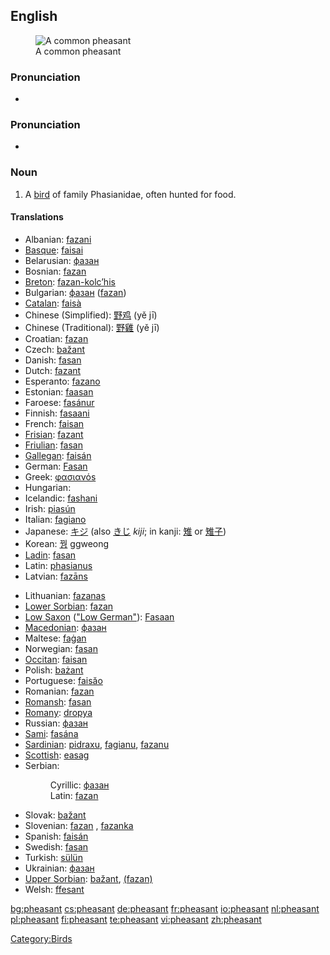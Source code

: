 {{wikipedia}}
==English==
[[Image:Common Pheasant (Hybride).jpg|thumb|A common pheasant]]

===Pronunciation===
*{{audio|en-us-pheasant.ogg|Audio (US)}}

===Pronunciation===
*{{IPA|/'fɛsənt/}}

===Noun===
{{en-noun}}

# A [[bird]] of family Phasianidae, often hunted for food.

====Translations====
{{trans-top|a bird of family Phasianidae, often hunted for food}}
*Albanian: [[fazani]]
*[[Basque]]: [[faisai]]
*Belarusian: [[фазан]]
*Bosnian: [[fazan#Bosnian|fazan]] {{m}}
*[[Breton]]: [[fazan-kolc’his]]
*Bulgarian: [[фазан]] ([[fazan]])
*[[Catalan]]: [[faisà]]
*Chinese (Simplified): [[野鸡]] (yě jī)
*Chinese (Traditional): [[野雞]] (yě jī)
*Croatian: [[fazan#Croatian|fazan]] {{m}}
*Czech: [[bažant]]
*Danish: [[fasan]]
*Dutch: [[fazant]] {{m}}
*Esperanto: [[fazano]]
*Estonian: [[faasan]]
*Faroese: [[fasánur]]
*Finnish: [[fasaani]]
*French: [[faisan]] {{m}}
*[[Frisian]]: [[fazant]]
*[[Friulian]]: [[fasan]]
*[[Gallegan]]: [[faisán]]
*German: [[Fasan]] {{m}}
*Greek: [[φασιανόs]]
*Hungarian: {{t|hu|fácán}}
*Icelandic: [[fashani]]
*Irish: [[piasún]]
*Italian: [[fagiano]] {{m}}
*Japanese: [[キジ]] (also [[きじ]] ''kiji''; in kanji: [[雉]] or [[雉子]])
*Korean: [[꿩]] ggweong
*[[Ladin]]: [[fasan]]
*Latin: [[phasianus]] {{m}}
*Latvian: [[fazāns]]
{{trans-mid}}
*Lithuanian: [[fazanas]]
*[[Lower Sorbian]]: [[fazan]]
*[[Low Saxon]] ([["Low German"]]): [[Fasaan]] {{m}}
*[[Macedonian]]: [[фазан]]
*Maltese: [[faġan]]
*Norwegian: [[fasan]]
*[[Occitan]]: [[faisan]]
*Polish: [[bażant]]
*Portuguese: [[faisăo]]
*Romanian: [[fazan]]
*[[Romansh]]: [[fasan]]
*[[Romany]]: [[dropya]] {{f}}
*Russian: [[фазан#Russian|фазан]] {{m}}
*[[Sami]]: [[fasána]]
*[[Sardinian]]: [[pidraxu]], [[fagianu]], [[fazanu]]
*[[Scottish]]: [[easag]]
*Serbian:
*:Cyrillic: [[фазан#Serbian|фазан]] {{m}}
*:Latin: [[fazan#Serbian|fazan]] {{m}}
*Slovak: [[bažant]]
*Slovenian: [[fazan]] {{m}}, [[fazanka]] {{f}}
*Spanish: [[faisán]] {{m}}
*Swedish: [[fasan]]
*Turkish: [[sülün]]
*Ukrainian: [[фазан]]
*[[Upper Sorbian]]: [[bažant]], [[(fazan)]]
*Welsh: [[ffesant]]
{{trans-bottom}}

[[Category:Birds]]

[[bg:pheasant]]
[[cs:pheasant]]
[[de:pheasant]]
[[fr:pheasant]]
[[io:pheasant]]
[[nl:pheasant]]
[[pl:pheasant]]
[[fi:pheasant]]
[[te:pheasant]]
[[vi:pheasant]]
[[zh:pheasant]]